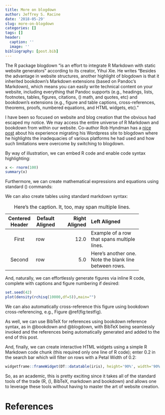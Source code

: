 ```yaml
---
title: More on blogdown
author: Jeffrey S. Racine
date: '2018-05-29'
slug: more-on-blogdown
categories: []
tags: []
header:
  caption: ''
  image: ''
bibliography: [post.bib]  
---
```


The R package blogdown "is an effort to integrate R Markdown with static website generators" according to its creator, Yihui Xie. He writes "Besides the advantage in website structures, another highlight of blogdown is that it inherited bookdown’s Markdown extensions (based on Pandoc’s Markdown), which means you can easily write technical content on your website, including everything that Pandoc supports (e.g., headings, lists, footnotes, tables, figures, citations,  \(\LaTeX\)  math, and quotes, etc) and bookdown’s extensions (e.g., figure and table captions, cross-references, theorems, proofs, numbered equations, and HTML widgets, etc)."

I have been so focused on website and blog creation that the obvious had escaped my notice. We may access the entire universe of R Markdown and bookdown from within our website. Co-author Rob Hyndman has a [nice post](https://support.rbind.io/2017/05/15/converting-robjhyndman-to-blogdown) about his experience migrating his Wordpress site to blogdown where he highlights the inadequacies of various platforms he had used and how such limitations were overcome by switching to blogdown.

By way of illustration, we can embed R code and enable code syntax highlighting:

```r
x <- rnorm(100)
summary(x)
```

Furthermore, we can create mathematical expressions and equations using standard \(\LaTeX\) commands:
\begin{equation}
\hat\beta=(X'X)^{-1}X'Y
\end{equation}

We can also create tables using standard markdown syntax:

-------------------------------------------------------------
 Centered   Default           Right Left
  Header    Aligned         Aligned Aligned
----------- ------- --------------- -------------------------
   First    row                12.0 Example of a row that
                                    spans multiple lines.

  Second    row                 5.0 Here's another one. Note
                                    the blank line between
                                    rows.
-------------------------------------------------------------

Table: Here's the caption. It, too, may span
multiple lines.

And, naturally, we can effortlessly generate figures via inline R code, complete with captions and figure numbering if desired:
```r
set.seed(42)
plot(density(rchisq(10000,df=5)),main="")
```

We can also automatically cross-reference this figure using bookdown cross-referencing, e.g., Figure \@ref(fig:testfig).

As well, we can use BibTeX for references using bookdown reference syntax, as in @bookdown and @blogdown, with BibTeX being seamlessly invoked and the references being automatically generated and added to the end of this post.

And, finally, we can create interactive HTML widgets using a simple R Markdown code chunk (this required only one line of R code); enter 0.2 in the search bar which will filter on rows with a Petal Width of 0.2:

```r
widgetframe::frameWidget(DT::datatable(iris), height='90%', width='90%')
```

So, as an academic, this is pretty exciting since it takes all of the standard tools of the trade (R,  \(\LaTeX\), BibTeX, markdown and bookdown) and allows one to leverage these tools without having to master the art of website creation.

# References